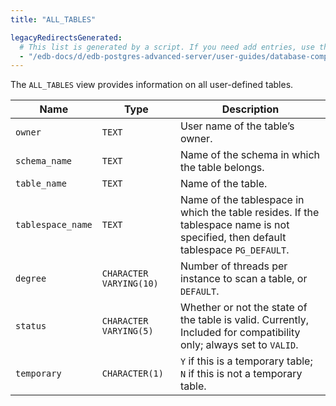 ```yaml
---
title: "ALL_TABLES"

legacyRedirectsGenerated:
  # This list is generated by a script. If you need add entries, use the `legacyRedirects` key.
  - "/edb-docs/d/edb-postgres-advanced-server/user-guides/database-compatibility-for-oracle-developers-catalog-views-guide/13/all_tables.html"
---
```


<div id="all_tables" class="registered_link"></div>

The `ALL_TABLES` view provides information on all user-defined tables.

| Name              | Type                    | Description                                                                                                                         |
| ----------------- | ----------------------- | ----------------------------------------------------------------------------------------------------------------------------------- |
| `owner`           | `TEXT`                  | User name of the table’s owner.                                                                                                     |
| `schema_name`     | `TEXT`                  | Name of the schema in which the table belongs.                                                                                      |
| `table_name`      | `TEXT`                  | Name of the table.                                                                                                                  |
| `tablespace_name` | `TEXT`                  | Name of the tablespace in which the table resides. If the tablespace name is not specified, then default tablespace `PG_DEFAULT`.   |
| `degree`          | `CHARACTER VARYING(10)` | Number of threads per instance to scan a table, or `DEFAULT`.                                                                       |
| `status`          | `CHARACTER VARYING(5)`  | Whether or not the state of the table is valid. Currently, Included for compatibility only; always set to `VALID`.                  |
| `temporary`       | `CHARACTER(1)`          | `Y` if this is a temporary table; `N` if this is not a temporary table.                                                             |

